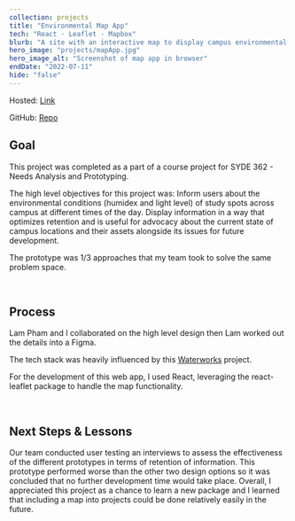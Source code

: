 ```yaml
---
collection: projects
title: "Environmental Map App"
tech: "React · Leaflet · Mapbox"
blurb: "A site with an interactive map to display campus environmental data."
hero_image: "projects/mapApp.jpg"
hero_image_alt: "Screenshot of map app in browser"
endDate: "2022-07-11"
hide: "false"
---
```


Hosted: [Link](https://monumental-biscochitos-2afe23.netlify.app/)

GitHub: [Repo](https://github.com/Cormac-C/map-app)

## Goal

This project was completed as a part of a course project for SYDE 362 - Needs Analysis and Prototyping.

The high level objectives for this project was:
Inform users about the environmental conditions (humidex and light level) of study spots across campus at different times of the day. Display information in a way that optimizes retention and is useful for advocacy about the current state of campus locations and their assets alongside its issues for future development.

The prototype was 1/3 approaches that my team took to solve the same problem space.

<br />

## Process

Lam Pham and I collaborated on the high level design then Lam worked out the details into a Figma.

The tech stack was heavily influenced by this [Waterworks](https://github.com/lesliexin/waterworks) project.

For the development of this web app, I used React, leveraging the react-leaflet package to handle the map functionality.

<br />

## Next Steps & Lessons

Our team conducted user testing an interviews to assess the effectiveness of the different prototypes in terms of retention of information.
This prototype performed worse than the other two design options so it was concluded that no further development time would take place.
Overall, I appreciated this project as a chance to learn a new package and I learned that including a map into projects could be done relatively easily in the future.
